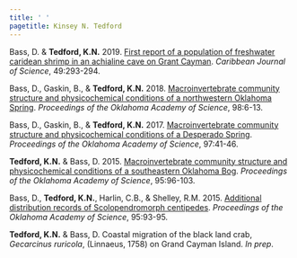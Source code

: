 ```yaml
---
title: ' '
pagetitle: Kinsey N. Tedford
---
```


<link rel="stylesheet" href="styles.css" type="text/css">

Bass, D. & **Tedford, K.N.** 2019. [First report of a population of freshwater caridean shrimp in an achialine cave on Grant Cayman](files/Bass_Tedford_CJS_2019.pdf). *Caribbean Journal of Science*, 49:293-294. 

Bass, D., Gaskin, B., & **Tedford, K.N.** 2018. [Macroinvertebrate community structure and physicochemical conditions of a northwestern Oklahoma Spring](files/Bass_et_al_POAS_2018.pdf). *Proceedings of the Oklahoma Academy of Science*, 98:6-13. 

Bass, D., Gaskin, B., & **Tedford, K.N.** 2017. [Macroinvertebrate community structure and physicochemical conditions of a Desperado Spring](files/Bass_et_al_POAS_2017.pdf). *Proceedings of the Oklahoma Academy of Science*, 97:41-46. 

**Tedford, K.N.** & Bass, D. 2015. [Macroinvertebrate community structure and physicochemical conditions of a southeastern Oklahoma Bog](files/Tedford_Bass_POAS_2015.pdf). *Proceedings of the Oklahoma Academy of Science*, 95:96-103.

Bass, D., **Tedford, K.N.**, Harlin, C.B., & Shelley, R.M. 2015. [Additional distribution records of Scolopendromorph centipedes](files/Bass_et_al_POAS_2015.pdf). *Proceedings of the Oklahoma Academy of Science*, 95:93-95. 

**Tedford, K.N.** & Bass, D. Coastal migration of the black land crab, *Gecarcinus ruricola*, (Linnaeus, 1758) on Grand Cayman Island. *In prep*.